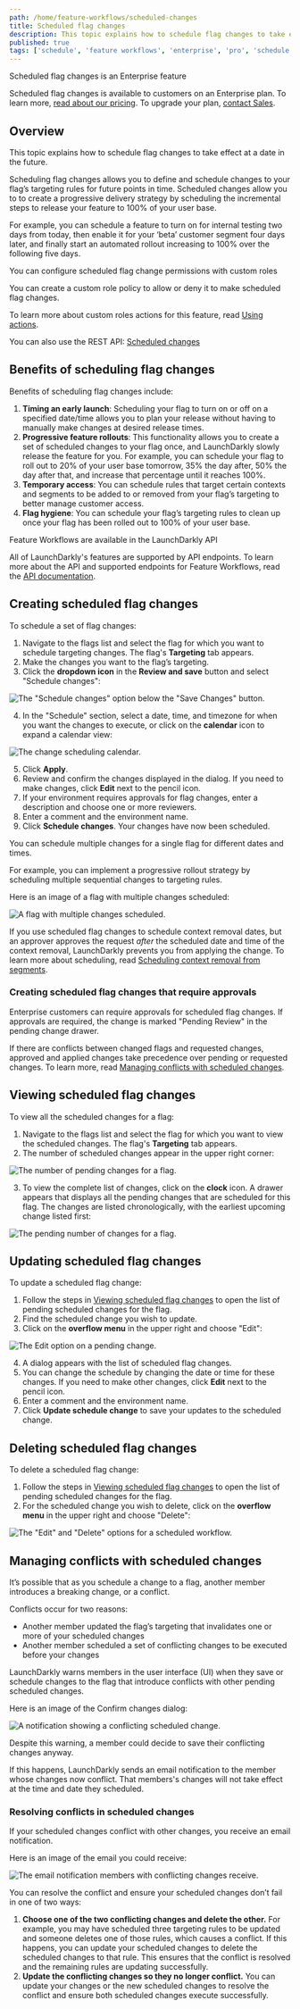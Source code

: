 ```yaml
---
path: /home/feature-workflows/scheduled-changes
title: Scheduled flag changes
description: This topic explains how to schedule flag changes to take effect at a date in the future.
published: true
tags: ['schedule', 'feature workflows', 'enterprise', 'pro', 'schedule', 'flag']
---
```


<Callout intent="primary">
<CalloutTitle>Scheduled flag changes is an Enterprise feature</CalloutTitle>
<CalloutDescription>

 Scheduled flag changes is available to customers on an Enterprise plan. To learn more, [read about our pricing](https://launchdarkly.com/pricing/). To upgrade your plan, [contact Sales](https://launchdarkly.com/contact-sales/).

</CalloutDescription>
</Callout>

## Overview

This topic explains how to schedule flag changes to take effect at a date in the future.

Scheduling flag changes allows you to define and schedule changes to your flag’s targeting rules for future points in time. Scheduled changes allow you to to create a progressive delivery strategy by scheduling the incremental steps to release your feature to 100% of your user base.

For example, you can schedule a feature to turn on for internal testing two days from today, then enable it for your ‘beta’ customer segment four days later, and finally start an automated rollout increasing to 100% over the following five days.

<Callout intent="info">
<CalloutTitle>You can configure scheduled flag change permissions with custom roles</CalloutTitle>
<CalloutDescription>

You can create a custom role policy to allow or deny it to make scheduled flag changes.

To learn more about custom roles actions for this feature, read [Using actions](/home/members/role-actions).

</CalloutDescription>
</Callout>

<LearnMore>

You can also use the REST API: [Scheduled changes](https://apidocs.launchdarkly.com/tag/Scheduled-changes/)

</LearnMore>

## Benefits of scheduling flag changes

Benefits of scheduling flag changes include:

1. **Timing an early launch**: Scheduling your flag to turn on or off on a specified date/time allows you to plan your release without having to manually make changes at desired release times.
2. **Progressive feature rollouts**: This functionality allows you to create a set of scheduled changes to your flag once, and LaunchDarkly slowly release the feature for you. For example, you can schedule your flag to roll out to 20% of your user base tomorrow, 35% the day after, 50% the day after that, and increase that percentage until it reaches 100%.
3. **Temporary access**: You can schedule rules that target certain contexts and segments to be added to or removed from your flag’s targeting to better manage customer access.
4. **Flag hygiene**: You can schedule your flag’s targeting rules to clean up once your flag has been rolled out to 100% of your user base.

<Callout intent="info">
<CalloutTitle>Feature Workflows are available in the LaunchDarkly API</CalloutTitle>
<CalloutDescription>

All of LaunchDarkly's features are supported by API endpoints. To learn more about the API and supported endpoints for Feature Workflows, read the [API documentation](https://apidocs.launchdarkly.com/tag/Scheduled-changes).

</CalloutDescription>
</Callout>

## Creating scheduled flag changes

To schedule a set of flag changes:

1. Navigate to the flags list and select the flag for which you want to schedule targeting changes. The flag's **Targeting** tab appears.
2. Make the changes you want to the flag’s targeting.
3. Click the **dropdown icon** in the **Review and save** button and select "Schedule changes":

![The "Schedule changes" option below the "Save Changes" button.](workflows-schedule-changes.png)

4. In the "Schedule" section, select a date, time, and timezone for when you want the changes to execute, or click on the **calendar** icon to expand a calendar view:

![The change scheduling calendar.](workflows-calendar.png)

5. Click **Apply**.
6. Review and confirm the changes displayed in the dialog. If you need to make changes, click **Edit** next to the pencil icon.
7. If your environment requires approvals for flag changes, enter a description and choose one or more reviewers.
8. Enter a comment and the environment name.
9. Click **Schedule changes**. Your changes have now been scheduled.

You can schedule multiple changes for a single flag for different dates and times.

For example, you can implement a progressive rollout strategy by scheduling multiple sequential changes to targeting rules.

Here is an image of a flag with multiple changes scheduled:

![A flag with multiple changes scheduled.](workflows-pending-changes.png)

If you use scheduled flag changes to schedule context removal dates, but an approver approves the request _after_ the scheduled date and time of the context removal, LaunchDarkly prevents you from applying the change. To learn more about scheduling, read [Scheduling context removal from segments](/home/contexts/standard-segments#scheduling-context-removal-from-segments).

### Creating scheduled flag changes that require approvals

Enterprise customers can require approvals for scheduled flag changes. If approvals are required, the change is marked "Pending Review" in the pending change drawer.

If there are conflicts between changed flags and requested changes, approved and applied changes take precedence over pending or requested changes. To learn more, read [Managing conflicts with scheduled changes](#managing-conflicts-with-scheduled-changes).

## Viewing scheduled flag changes

To view all the scheduled changes for a flag:

1. Navigate to the flags list and select the flag for which you want to view the scheduled changes. The flag's **Targeting** tab appears.
2. The number of scheduled changes appear in the upper right corner:

![The number of pending changes for a flag.](workflows-pending-changes-icon.png)

3. To view the complete list of changes, click on the **clock** icon. A drawer appears that displays all the pending changes that are scheduled for this flag. The changes are listed chronologically, with the earliest upcoming change listed first:

![The pending number of changes for a flag.](workflows-pending-changes.png)

## Updating scheduled flag changes

To update a scheduled flag change:

1. Follow the steps in [Viewing scheduled flag changes](#viewing-scheduled-flag-changes) to open the list of pending scheduled changes for the flag.
2. Find the scheduled change you wish to update.
3. Click on the **overflow menu** in the upper right and choose "Edit":

![The Edit option on a pending change.](workflows-pending-changes-edit.png)

4. A dialog appears with the list of scheduled flag changes.
5. You can change the schedule by changing the date or time for these changes. If you need to make other changes, click **Edit** next to the pencil icon.
6. Enter a comment and the environment name.
7. Click **Update schedule change** to save your updates to the scheduled change.

## Deleting scheduled flag changes

To delete a scheduled flag change:

1. Follow the steps in [Viewing scheduled flag changes](#viewing-scheduled-flag-changes) to open the list of pending scheduled changes for the flag.
2. For the scheduled change you wish to delete, click on the **overflow menu** in the upper right and choose "Delete":

![The "Edit" and "Delete" options for a scheduled workflow.](workflows-pending-changes-edit.png)

## Managing conflicts with scheduled changes

It’s possible that as you schedule a change to a flag, another member introduces a breaking change, or a conflict.

Conflicts occur for two reasons:
* Another member updated the flag’s targeting that invalidates one or more of your scheduled changes
* Another member scheduled a set of conflicting changes to be executed before your changes

LaunchDarkly warns members in the user interface (UI) when they save or schedule changes to the flag that introduce conflicts with other pending scheduled changes.

Here is an image of the Confirm changes dialog:

![A notification showing a conflicting scheduled change.](workflows-conflict.png)

Despite this warning, a member could decide to save their conflicting changes anyway.

If this happens, LaunchDarkly sends an email notification to the member whose changes now conflict. That members's changes will not take effect at the time and date they scheduled.

### Resolving conflicts in scheduled changes

If your scheduled changes conflict with other changes, you receive an email notification.

Here is an image of the email you could receive:

![The email notification members with conflicting changes receive.](workflows-email.png)

You can resolve the conflict and ensure your scheduled changes don’t fail in one of two ways:

1. **Choose one of the two conflicting changes and delete the other.** For example, you may have scheduled three targeting rules to be updated and someone deletes one of those rules, which causes a conflict. If this happens, you can update your scheduled changes to delete the scheduled changes to that rule. This ensures that the conflict is resolved and the remaining rules are updating successfully.
2. **Update the conflicting changes so they no longer conflict.** You can update your changes or the new scheduled changes to resolve the conflict and ensure both scheduled changes execute successfully.
